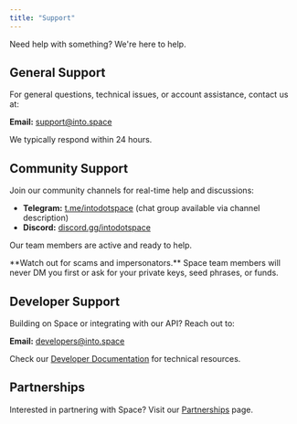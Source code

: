 ```yaml
---
title: "Support"
---
```


Need help with something? We're here to help.

## General Support

For general questions, technical issues, or account assistance, contact us at:

**Email:** [support@into.space](mailto:support@into.space)

We typically respond within 24 hours.

## Community Support

Join our community channels for real-time help and discussions:

- **Telegram:** [t.me/intodotspace](https://t.me/intodotspace) (chat group available via channel description)
- **Discord:** [discord.gg/intodotspace](https://discord.gg/intodotspace)

Our team members are active and ready to help.

<Warning>
**Watch out for scams and impersonators.** Space team members will never DM you first or ask for your private keys, seed phrases, or funds.
</Warning>

## Developer Support

Building on Space or integrating with our API? Reach out to:

**Email:** [developers@into.space](mailto:developers@into.space)

Check our [Developer Documentation](/dev/architecture/clob-and-order-matching) for technical resources.

## Partnerships

Interested in partnering with Space? Visit our [Partnerships](/doc/resources/partnerships) page.